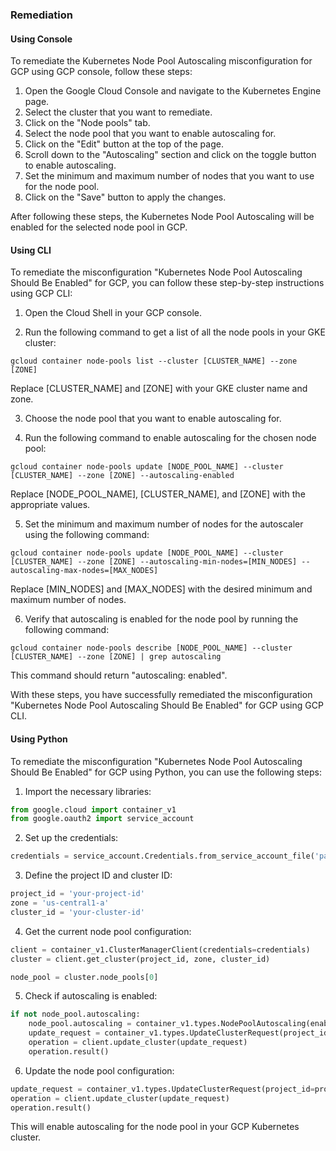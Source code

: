 ### Remediation

#### Using Console

To remediate the Kubernetes Node Pool Autoscaling misconfiguration for GCP using GCP console, follow these steps:

1. Open the Google Cloud Console and navigate to the Kubernetes Engine page.
2. Select the cluster that you want to remediate.
3. Click on the "Node pools" tab.
4. Select the node pool that you want to enable autoscaling for.
5. Click on the "Edit" button at the top of the page.
6. Scroll down to the "Autoscaling" section and click on the toggle button to enable autoscaling.
7. Set the minimum and maximum number of nodes that you want to use for the node pool.
8. Click on the "Save" button to apply the changes.

After following these steps, the Kubernetes Node Pool Autoscaling will be enabled for the selected node pool in GCP.

#### Using CLI

To remediate the misconfiguration "Kubernetes Node Pool Autoscaling Should Be Enabled" for GCP, you can follow these step-by-step instructions using GCP CLI:

1. Open the Cloud Shell in your GCP console.

2. Run the following command to get a list of all the node pools in your GKE cluster:
```
gcloud container node-pools list --cluster [CLUSTER_NAME] --zone [ZONE]
```
Replace [CLUSTER_NAME] and [ZONE] with your GKE cluster name and zone.

3. Choose the node pool that you want to enable autoscaling for.

4. Run the following command to enable autoscaling for the chosen node pool:
```
gcloud container node-pools update [NODE_POOL_NAME] --cluster [CLUSTER_NAME] --zone [ZONE] --autoscaling-enabled
```
Replace [NODE_POOL_NAME], [CLUSTER_NAME], and [ZONE] with the appropriate values.

5. Set the minimum and maximum number of nodes for the autoscaler using the following command:
```
gcloud container node-pools update [NODE_POOL_NAME] --cluster [CLUSTER_NAME] --zone [ZONE] --autoscaling-min-nodes=[MIN_NODES] --autoscaling-max-nodes=[MAX_NODES]
```
Replace [MIN_NODES] and [MAX_NODES] with the desired minimum and maximum number of nodes.

6. Verify that autoscaling is enabled for the node pool by running the following command:
```
gcloud container node-pools describe [NODE_POOL_NAME] --cluster [CLUSTER_NAME] --zone [ZONE] | grep autoscaling
```
This command should return "autoscaling: enabled".

With these steps, you have successfully remediated the misconfiguration "Kubernetes Node Pool Autoscaling Should Be Enabled" for GCP using GCP CLI.

#### Using Python

To remediate the misconfiguration "Kubernetes Node Pool Autoscaling Should Be Enabled" for GCP using Python, you can use the following steps:

1. Import the necessary libraries:

```python
from google.cloud import container_v1
from google.oauth2 import service_account
```

2. Set up the credentials:

```python
credentials = service_account.Credentials.from_service_account_file('path/to/credentials.json')
```

3. Define the project ID and cluster ID:

```python
project_id = 'your-project-id'
zone = 'us-central1-a'
cluster_id = 'your-cluster-id'
```

4. Get the current node pool configuration:

```python
client = container_v1.ClusterManagerClient(credentials=credentials)
cluster = client.get_cluster(project_id, zone, cluster_id)

node_pool = cluster.node_pools[0]
```

5. Check if autoscaling is enabled:

```python
if not node_pool.autoscaling:
    node_pool.autoscaling = container_v1.types.NodePoolAutoscaling(enabled=True, min_node_count=1, max_node_count=10)
    update_request = container_v1.types.UpdateClusterRequest(project_id=project_id, zone=zone, cluster_id=cluster_id, update=cluster)
    operation = client.update_cluster(update_request)
    operation.result()
```

6. Update the node pool configuration:

```python
update_request = container_v1.types.UpdateClusterRequest(project_id=project_id, zone=zone, cluster_id=cluster_id, update=cluster)
operation = client.update_cluster(update_request)
operation.result()
```

This will enable autoscaling for the node pool in your GCP Kubernetes cluster.

